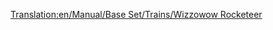 [[Translation:en/Manual/Base Set/Trains/Wizzowow Rocketeer]]
{{it/Manuale/Set base/Treni/StatLocomotive|Image=[[File:it/Manuale/Set base/Treni/Wizzowowrocketeer.png]]
|Name=Wizzowow Rocketeer
|Costo=164.062
|Velocità=482
|Peso=120 
|Potenza=7.457
|Annuale=7.030
|Progettata=2021
|Vita=20
|Clima=
*Toyland
|Descrizione=L'unico motore MagLev di Toyland, il miglior treno del mondo dei giocattoli disponibile nel gioco. 
|Real-life=Immaginario
}}
